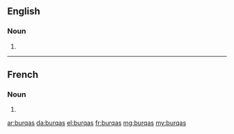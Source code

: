 ==English==

===Noun===
{{head|en|noun plural form}}

# {{plural of|lang=en|burqa}}

----

==French==

===Noun===
{{head|fr|noun plural form|g=f}}

# {{plural of|burqa|lang=fr}}

[[ar:burqas]]
[[da:burqas]]
[[el:burqas]]
[[fr:burqas]]
[[mg:burqas]]
[[my:burqas]]
